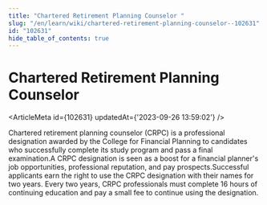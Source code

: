 ```yaml
---
title: "Chartered Retirement Planning Counselor "
slug: "/en/learn/wiki/chartered-retirement-planning-counselor--102631"
id: "102631"
hide_table_of_contents: true
---
```



# Chartered Retirement Planning Counselor 

<ArticleMeta id={102631} updatedAt={'2023-09-26 13:59:02'} />
<div className='border-solid border-b border-t-0 my-4 border-[var(--ifm-color-gray-300)]' />

Chartered retirement planning counselor (CRPC) is a professional designation awarded by the College for Financial Planning to candidates who successfully complete its study program and pass a final examination.A CRPC designation is seen as a boost for a financial planner's job opportunities, professional reputation, and pay prospects.Successful applicants earn the right to use the CRPC designation with their names for two years. Every two years, CRPC professionals must complete 16 hours of continuing education and pay a small fee to continue using the designation.

